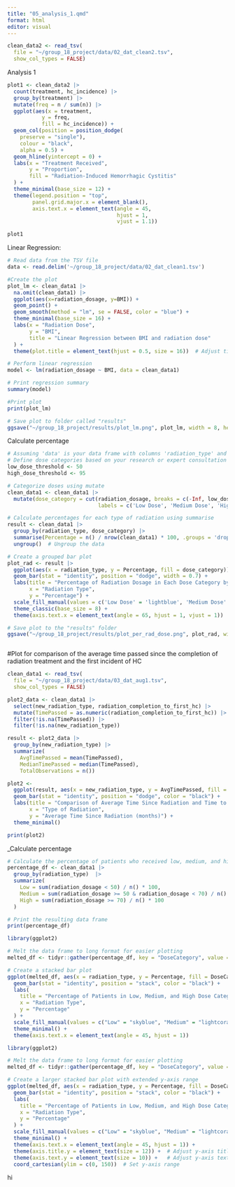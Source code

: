```yaml
---
title: "05_analysis_1.qmd"
format: html
editor: visual
---
```


```r
clean_data2 <- read_tsv(
  file = "~/group_18_project/data/02_dat_clean2.tsv",
  show_col_types = FALSE)
```

Analysis 1

```r


plot1 <- clean_data2 |> 
  count(treatment, hc_incidence) |>
  group_by(treatment) |>
  mutate(freq = n / sum(n)) |>
  ggplot(aes(x = treatment, 
           y = freq,
           fill = hc_incidence)) +  
  geom_col(position = position_dodge(
    preserve = "single"),
    colour = "black",
    alpha = 0.5) +
  geom_hline(yintercept = 0) +
  labs(x = "Treatment Received",    
       y = "Proportion",              
       fill = "Radiation-Induced Hemorrhagic Cystitis"     
  ) +
  theme_minimal(base_size = 12) +
  theme(legend.position = "top",
        panel.grid.major.x = element_blank(),
        axis.text.x = element_text(angle = 45,
                                   hjust = 1,
                                   vjust = 1.1))

plot1
```

Linear Regression:

```r
# Read data from the TSV file
data <- read.delim('~/group_18_project/data/02_dat_clean1.tsv')

#Create the plot
plot_lm <- clean_data1 |> 
  na.omit(clean_data1) |> 
  ggplot(aes(x=radiation_dosage, y=BMI)) +
  geom_point() +
  geom_smooth(method = "lm", se = FALSE, color = "blue") +
  theme_minimal(base_size = 16) +
  labs(x = "Radiation Dose",    
       y = "BMI",              
       title = "Linear Regression between BMI and radiation dose"     
  ) +
  theme(plot.title = element_text(hjust = 0.5, size = 16))  # Adjust title position and size

# Perform linear regression
model <- lm(radiation_dosage ~ BMI, data = clean_data1)

# Print regression summary
summary(model)

#Print plot
print(plot_lm)

# Save plot to folder called "results"
ggsave("~/group_18_project/results/plot_lm.png", plot_lm, width = 8, height = 5, dpi = 300)
```

Calculate percentage

```r
# Assuming 'data' is your data frame with columns 'radiation_type' and 'radiation_dosage'
# Define dose categories based on your research or expert consultation
low_dose_threshold <- 50
high_dose_threshold <- 95

# Categorize doses using mutate
clean_data1 <- clean_data1 |> 
  mutate(dose_category = cut(radiation_dosage, breaks = c(-Inf, low_dose_threshold, high_dose_threshold, Inf),
                             labels = c('Low Dose', 'Medium Dose', 'High Dose')))

# Calculate percentages for each type of radiation using summarise
result <- clean_data1 |> 
  group_by(radiation_type, dose_category) |> 
  summarise(Percentage = n() / nrow(clean_data1) * 100, .groups = 'drop') |> 
  ungroup()  # Ungroup the data

# Create a grouped bar plot
plot_rad <- result |> 
  ggplot(aes(x = radiation_type, y = Percentage, fill = dose_category)) +
  geom_bar(stat = "identity", position = "dodge", width = 0.7) +
  labs(title = "Percentage of Radiation Dosage in Each Dose Category by Radiation Type",
       x = "Radiation Type",
       y = "Percentage") +
  scale_fill_manual(values = c('Low Dose' = 'lightblue', 'Medium Dose' = 'lightgreen', 'High Dose' = 'lightcoral', 'NAs'='darkgrey')) +
  theme_classic(base_size = 8) + 
  theme(axis.text.x = element_text(angle = 65, hjust = 1, vjust = 1))

# Save plot to the "results" folder
ggsave("~/group_18_project/results/plot_per_rad_dose.png", plot_rad, width = 8, height = 5, dpi = 300)



```

#Plot for comparison of the average time passed since the completion of radiation treatment and the first incident of HC

```r
clean_data1 <- read_tsv(
  file = "~/group_18_project/data/03_dat_aug1.tsv",
  show_col_types = FALSE)
```

```r
plot2_data <- clean_data1 |>
  select(new_radiation_type, radiation_completion_to_first_hc) |>
  mutate(TimePassed = as.numeric(radiation_completion_to_first_hc)) |>
  filter(!is.na(TimePassed)) |> 
  filter(!is.na(new_radiation_type)) 

result <- plot2_data |>
  group_by(new_radiation_type) |>
  summarize(
    AvgTimePassed = mean(TimePassed),
    MedianTimePassed = median(TimePassed),
    TotalObservations = n())

plot2 <- 
  ggplot(result, aes(x = new_radiation_type, y = AvgTimePassed, fill = new_radiation_type)) +
  geom_bar(stat = "identity", position = "dodge", color = "black") +
  labs(title = "Comparison of Average Time Since Radiation and Time to HC",
       x = "Type of Radiation",
       y = "Average Time Since Radiation (months)") +
  theme_minimal()

print(plot2)
```

\_Calculate percentage

```r

# Calculate the percentage of patients who received low, medium, and high doses for each radiation type
percentage_df <- clean_data1 |> 
  group_by(radiation_type)  |> 
  summarize(
    Low = sum(radiation_dosage < 50) / n() * 100,
    Medium = sum(radiation_dosage >= 50 & radiation_dosage < 70) / n() * 100,
    High = sum(radiation_dosage >= 70) / n() * 100
  )

# Print the resulting data frame
print(percentage_df)

```

```r
library(ggplot2)

# Melt the data frame to long format for easier plotting
melted_df <- tidyr::gather(percentage_df, key = "DoseCategory", value = "Percentage", -radiation_type)

# Create a stacked bar plot
ggplot(melted_df, aes(x = radiation_type, y = Percentage, fill = DoseCategory)) +
  geom_bar(stat = "identity", position = "stack", color = "black") +
  labs(
    title = "Percentage of Patients in Low, Medium, and High Dose Categories",
    x = "Radiation Type",
    y = "Percentage"
  ) +
  scale_fill_manual(values = c("Low" = "skyblue", "Medium" = "lightcoral", "High" = "gold")) +
  theme_minimal() +
  theme(axis.text.x = element_text(angle = 45, hjust = 1))

```

```r
library(ggplot2)

# Melt the data frame to long format for easier plotting
melted_df <- tidyr::gather(percentage_df, key = "DoseCategory", value = "Percentage", -radiation_type)

# Create a larger stacked bar plot with extended y-axis range
ggplot(melted_df, aes(x = radiation_type, y = Percentage, fill = DoseCategory)) +
  geom_bar(stat = "identity", position = "stack", color = "black") +
  labs(
    title = "Percentage of Patients in Low, Medium, and High Dose Categories",
    x = "Radiation Type",
    y = "Percentage"
  ) +
  scale_fill_manual(values = c("Low" = "skyblue", "Medium" = "lightcoral", "High" = "gold")) +
  theme_minimal() +
  theme(axis.text.x = element_text(angle = 45, hjust = 1)) +
  theme(axis.title.y = element_text(size = 12)) +  # Adjust y-axis title size
  theme(axis.text.y = element_text(size = 10)) +   # Adjust y-axis text size
  coord_cartesian(ylim = c(0, 150))  # Set y-axis range

```

hi
